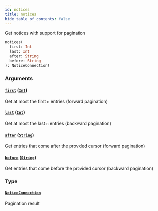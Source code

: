 ```yaml
---
id: notices
title: notices
hide_table_of_contents: false
---
```



Get notices with support for pagination

```graphql
notices(
  first: Int
  last: Int
  after: String
  before: String
): NoticeConnection!
```


### Arguments

#### [`first`](#) ([`Int`](../../scalars/int))
Get at most the first `n` entries (forward pagination)



#### [`last`](#) ([`Int`](../../scalars/int))
Get at most the last `n` entries (backward pagination)



#### [`after`](#) ([`String`](../../scalars/string))
Get entries that come after the provided cursor (forward pagination)



#### [`before`](#) ([`String`](../../scalars/string))
Get entries that come before the provided cursor (backward pagination)



### Type

#### [`NoticeConnection`](../../objects/notice-connection)

Pagination result
